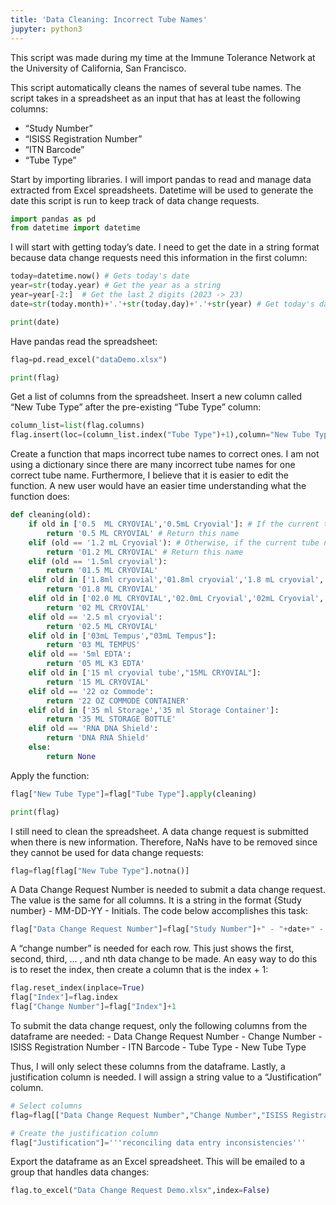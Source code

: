 ```yaml
---
title: 'Data Cleaning: Incorrect Tube Names'
jupyter: python3
---
```



This script was made during my time at the Immune Tolerance Network at the University of California, San Francisco.


This script automatically cleans the names of several tube names. The script takes in a spreadsheet as an input that has at least the following columns:

* "Study Number"
* "ISISS Registration Number"
* "ITN Barcode"
* "Tube Type"

Start by importing libraries. I will import pandas to read and manage data extracted from Excel spreadsheets. Datetime will be used to generate the date this script is run to keep track of data change requests.

```python
import pandas as pd
from datetime import datetime
```

I will start with getting today's date. I need to get the date in a string format because data change requests need this information in the first column:

```python
today=datetime.now() # Gets today's date
year=str(today.year) # Get the year as a string
year=year[-2:]  # Get the last 2 digits (2023 -> 23)
date=str(today.month)+'.'+str(today.day)+'.'+str(year) # Get today's date in MM-DD-YY format

print(date)
```

Have pandas read the spreadsheet:

```python
flag=pd.read_excel("dataDemo.xlsx")

print(flag)
```

Get a list of columns from the spreadsheet. Insert a new column called "New Tube Type" after the pre-existing "Tube Type" column:

```python
column_list=list(flag.columns)
flag.insert(loc=(column_list.index("Tube Type")+1),column="New Tube Type",value=None)
```

Create a function that maps incorrect tube names to correct ones. I am not using a dictionary since there are many incorrect tube names for one correct tube name. Furthermore, I believe that it is easier to edit the function. A new user would have an easier time understanding what the function does:

```python
def cleaning(old):
    if old in ['0.5  ML CRYOVIAL','0.5mL Cryovial']: # If the current tube name is one of these...
        return '0.5 ML CRYOVIAL' # Return this name
    elif (old == '1.2 mL Cryovial'): # Otherwise, if the current tube name is this...
        return '01.2 ML CRYOVIAL' # Return this name
    elif (old == '1.5ml cryovial'):
        return '01.5 ML CRYOVIAL'
    elif old in ['1.8ml cryovial','01.8ml cryovial','1.8 mL cryovial','1.8mL','1.8mL Cryovial',"4'' 1.8 ml cryovial","1.8 mL cryovial"]:
        return '01.8 ML CRYOVIAL'
    elif old in ['02.0 ML CRYOVIAL','02.0mL Cryovial','02mL Cryovial','2ml cryovial',"2mL Cryovial"]:
        return '02 ML CRYOVIAL'
    elif old == '2.5 ml cryovial':
        return '02.5 ML CRYOVIAL'
    elif old in ['03mL Tempus',"03mL Tempus"]:
        return '03 ML TEMPUS'
    elif old == '5ml EDTA':
        return '05 ML K3 EDTA'
    elif old in ['15 ml cryovial tube',"15ML CRYOVIAL"]:
        return '15 ML CRYOVIAL'
    elif old == '22 oz Commode':
        return '22 OZ COMMODE CONTAINER'
    elif old in ['35 ml Storage','35 ml Storage Container']:
        return '35 ML STORAGE BOTTLE'
    elif old == 'RNA DNA Shield':
        return 'DNA RNA Shield'
    else:
        return None
```

Apply the function:

```python
flag["New Tube Type"]=flag["Tube Type"].apply(cleaning)

print(flag)
```

I still need to clean the spreadsheet. A data change request is submitted when there is new information. Therefore, NaNs have to be removed since they cannot be used for data change requests:

```python
flag=flag[flag["New Tube Type"].notna()]
```

A Data Change Request Number is needed to submit a data change request. The value is the same for all columns. It is a string in the format {Study number} - MM-DD-YY - Initials. The code below accomplishes this task:

```python
flag["Data Change Request Number"]=flag["Study Number"]+" - "+date+" - LS"
```

A "change number" is needed for each row. This just shows the first, second, third, ... , and nth data change to be made. An easy way to do this is to reset the index, then create a column that is the index + 1:

```python
flag.reset_index(inplace=True)
flag["Index"]=flag.index
flag["Change Number"]=flag["Index"]+1
```

To submit the data change request, only the following columns from the dataframe are needed:
- Data Change Request Number
- Change Number
- ISISS Registration Number
- ITN Barcode
- Tube Type
- New Tube Type

Thus, I will only select these columns from the dataframe. Lastly, a justification column is needed. I will assign a string value to a "Justification" column. 

```python
# Select columns
flag=flag[["Data Change Request Number","Change Number","ISISS Registration Number","ITN Barcode","Tube Type","New Tube Type"]]

# Create the justification column
flag["Justification"]='''reconciling data entry inconsistencies'''
```

Export the dataframe as an Excel spreadsheet. This will be emailed to a group that handles data changes:

```python
flag.to_excel("Data Change Request Demo.xlsx",index=False)
```

